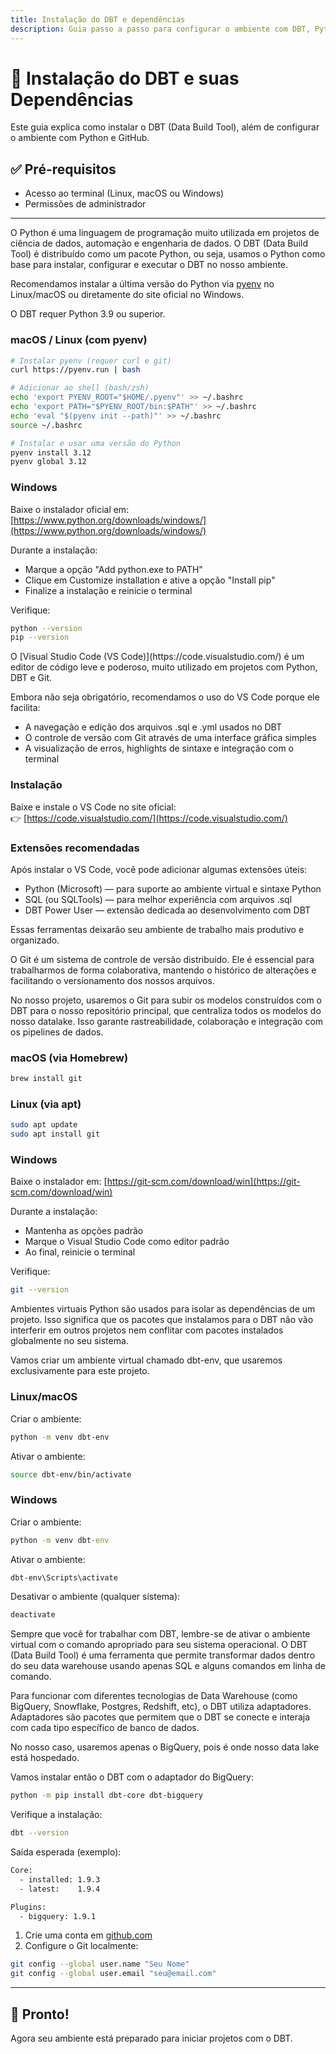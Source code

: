 ```yaml
---
title: Instalação do DBT e dependências
description: Guia passo a passo para configurar o ambiente com DBT, Python e GitHub.
---
```


# 🚀 Instalação do DBT e suas Dependências

Este guia explica como instalar o DBT (Data Build Tool), além de configurar o ambiente com Python e GitHub.

## ✅ Pré-requisitos

- Acesso ao terminal (Linux, macOS ou Windows)
- Permissões de administrador

---
<AccordionGroup>
<Accordion title="1. Instalar o Python">

<Note>
  O Python é uma linguagem de programação muito utilizada em projetos de ciência
  de dados, automação e engenharia de dados. O DBT (Data Build Tool) é
  distribuído como um pacote Python, ou seja, usamos o Python como base para
  instalar, configurar e executar o DBT no nosso ambiente.
</Note>

Recomendamos instalar a última versão do Python via [pyenv](https://github.com/pyenv/pyenv) no Linux/macOS ou diretamente do site oficial no Windows.

<Warning> O DBT requer Python 3.9 ou superior. </Warning>

### macOS / Linux (com pyenv)

```bash
# Instalar pyenv (requer curl e git)
curl https://pyenv.run | bash

# Adicionar ao shell (bash/zsh)
echo 'export PYENV_ROOT="$HOME/.pyenv"' >> ~/.bashrc
echo 'export PATH="$PYENV_ROOT/bin:$PATH"' >> ~/.bashrc
echo 'eval "$(pyenv init --path)"' >> ~/.bashrc
source ~/.bashrc

# Instalar e usar uma versão do Python
pyenv install 3.12
pyenv global 3.12
```

### Windows

Baixe o instalador oficial em: [https://www.python.org/downloads/windows/](https://www.python.org/downloads/windows/)

Durante a instalação:

- Marque a opção "Add python.exe to PATH"
- Clique em Customize installation e ative a opção "Install pip"
- Finalize a instalação e reinicie o terminal

Verifique:

```bash
python --version
pip --version
```
</Accordion>

<Accordion title="2. Instalar o Visual Studio Code">
<Note>
  O [Visual Studio Code (VS Code)](https://code.visualstudio.com/) é um editor
  de código leve e poderoso, muito utilizado em projetos com Python, DBT e Git.
</Note>

Embora não seja obrigatório, recomendamos o uso do VS Code porque ele facilita:

- A navegação e edição dos arquivos .sql e .yml usados no DBT
- O controle de versão com Git através de uma interface gráfica simples
- A visualização de erros, highlights de sintaxe e integração com o terminal

### Instalação

Baixe e instale o VS Code no site oficial:  
👉 [https://code.visualstudio.com/](https://code.visualstudio.com/)

### Extensões recomendadas

Após instalar o VS Code, você pode adicionar algumas extensões úteis:

- Python (Microsoft) — para suporte ao ambiente virtual e sintaxe Python
- SQL (ou SQLTools) — para melhor experiência com arquivos .sql
- DBT Power User — extensão dedicada ao desenvolvimento com DBT

Essas ferramentas deixarão seu ambiente de trabalho mais produtivo e organizado.

</Accordion>

<Accordion title="3. Instalar o Git">

<Note>
  O Git é um sistema de controle de versão distribuído. Ele é essencial para
  trabalharmos de forma colaborativa, mantendo o histórico de alterações e
  facilitando o versionamento dos nossos arquivos.
</Note>

No nosso projeto, usaremos o Git para subir os modelos construídos com o DBT para o nosso repositório principal, que centraliza todos os modelos do nosso datalake. Isso garante rastreabilidade, colaboração e integração com os pipelines de dados.

### macOS (via Homebrew)

```bash
brew install git
```

### Linux (via apt)

```bash
sudo apt update
sudo apt install git
```

### Windows

Baixe o instalador em: [https://git-scm.com/download/win](https://git-scm.com/download/win)

Durante a instalação:

- Mantenha as opções padrão
- Marque o Visual Studio Code como editor padrão
- Ao final, reinicie o terminal

Verifique:

```bash
git --version
```
</Accordion>

<Accordion title="4. Criar e ativar um ambiente virtual Python">

<Note>
  Ambientes virtuais Python são usados para isolar as dependências de um
  projeto. Isso significa que os pacotes que instalamos para o DBT não vão
  interferir em outros projetos nem conflitar com pacotes instalados globalmente
  no seu sistema.
</Note>

Vamos criar um ambiente virtual chamado dbt-env, que usaremos exclusivamente para este projeto.

### Linux/macOS

Criar o ambiente:
```bash
python -m venv dbt-env
```


Ativar o ambiente:
```bash
source dbt-env/bin/activate
```


### Windows

Criar o ambiente:
```cmd
python -m venv dbt-env
```


Ativar o ambiente:
```cmd
dbt-env\Scripts\activate
```


Desativar o ambiente (qualquer sistema):
```bash
deactivate
```

<Warning>
  Sempre que você for trabalhar com DBT, lembre-se de ativar o ambiente
  virtual com o comando apropriado para seu sistema operacional.
</Warning>

</Accordion>

<Accordion title="5. Instalação do DBT">

<Note>
  O DBT (Data Build Tool) é uma ferramenta que permite transformar dados
  dentro do seu data warehouse usando apenas SQL e alguns comandos em linha de
  comando.
</Note>

Para funcionar com diferentes tecnologias de Data Warehouse (como BigQuery, Snowflake, Postgres, Redshift, etc), o DBT utiliza adaptadores. Adaptadores são pacotes que permitem que o DBT se conecte e interaja com cada tipo específico de banco de dados.

No nosso caso, usaremos apenas o BigQuery, pois é onde nosso data lake está hospedado.

Vamos instalar então o DBT com o adaptador do BigQuery:

```bash
python -m pip install dbt-core dbt-bigquery
```
Verifique a instalação:

```bash
dbt --version
```

Saída esperada (exemplo):

```bash
Core:
  - installed: 1.9.3
  - latest:    1.9.4

Plugins:
  - bigquery: 1.9.1
```

</Accordion>


<Accordion title="6. Configurar o GitHub (opcional, mas recomendado)">

1. Crie uma conta em [github.com](https://github.com/)
2. Configure o Git localmente:

```bash
git config --global user.name "Seu Nome"
git config --global user.email "seu@email.com"
```
</Accordion>
</AccordionGroup>

---

## 🎉 Pronto!

Agora seu ambiente está preparado para iniciar projetos com o DBT.

